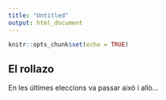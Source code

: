 ```yaml
---
title: "Untitled"
output: html_document
---
```


```r
knitr::opts_chunk$set(echo = TRUE)
```

## El rollazo

En les últimes eleccions va passar això i allò...



